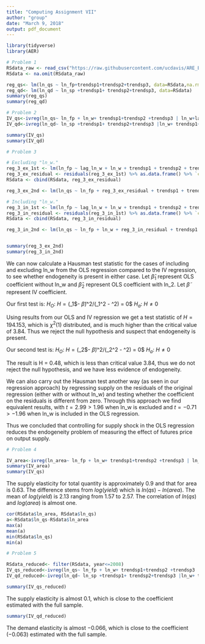 ```yaml
---
title: "Computing Assignment VII"
author: "group"
date: "March 9, 2018"
output: pdf_document
---
```


```r
library(tidyverse)
library(AER)

# Problem 1
RSdata_raw <- read_csv("https://raw.githubusercontent.com/ucdavis/ARE_ECON_240A_2018/master/Computing_Assignment_VII/data/RSdata.csv")%>% mutate(.,ln_area=log(area))
RSdata <- na.omit(RSdata_raw)

reg_qs<- lm(ln_qs ~ ln_fp+trendsp1+trendsp2+trendsp3, data=RSdata,na.rm=TRUE)
reg_qd<- lm(ln_qd ~ ln_sp +trendsp1+ trendsp2+trendsp3, data=RSdata)
summary(reg_qs)
summary(reg_qd)

# Problem 2
IV_qs<-ivreg(ln_qs~ ln_fp + ln_w+ trendsp1+trendsp2 +trendsp3 | ln_w+lag_ln_w+ trendsp1+trendsp2+trendsp3, data=RSdata)
IV_qd<-ivreg(ln_qd~ ln_sp +trendsp1+ trendsp2+trendsp3 |ln_w+ trendsp1+trendsp2+trendsp3, data=RSdata)

summary(IV_qs)
summary(IV_qd)

# Problem 3

# Excluding "ln_w."
reg_3_ex_1st <- lm(ln_fp ~ lag_ln_w + ln_w + trendsp1 + trendsp2 + trendsp3, data = RSdata)
reg_3_ex_residual <- residuals(reg_3_ex_1st) %>% as.data.frame() %>% `colnames<-`(c("reg_3_ex_residual"))
RSdata <- cbind(RSdata, reg_3_ex_residual)

reg_3_ex_2nd <- lm(ln_qs ~ ln_fp + reg_3_ex_residual + trendsp1 + trendsp2 + trendsp3, data = RSdata)

# Including "ln_w."
reg_3_in_1st <- lm(ln_fp ~ lag_ln_w + ln_w + trendsp1 + trendsp2 + trendsp3, data = RSdata)
reg_3_in_residual <- residuals(reg_3_in_1st) %>% as.data.frame() %>% `colnames<-`(c("reg_3_in_residual"))
RSdata <- cbind(RSdata, reg_3_in_residual)

reg_3_in_2nd <- lm(ln_qs ~ ln_fp + ln_w + reg_3_in_residual + trendsp1 + trendsp2 + trendsp3, data = RSdata)


summary(reg_3_ex_2nd)
summary(reg_3_in_2nd)
```
We can now calculate a Hausman test statistic for the cases of including and excluding ln_w from the OLS regression compared to the IV regression, to see whether endogeneity is present in either case. Let $\hat{\beta}_1$ represent OLS coefficient without ln_w and $\hat{\beta}_2$ represent OLS coefficient with ln_2. Let $\tilde{\beta}$ represent IV coefficient. 

Our first test is:
$H_O$: $H = ($\hat{\beta}_1$- $\tilde{\beta}$)^2/(\hat{s}_1^2 - \tilde{s}^2) = 0$
$H_a$: $H \neq 0$

Using results from our OLS and IV regression we get a test statistic of $H = 194.153$, which is $\chi^2(1)$ distributed, and is much higher than the critical value of 3.84. Thus we reject the null hypothesis and suspect that endogeneity is present.

Our second test is:
$H_O$: $H = ($\hat{\beta}_2$- $\tilde{\beta}$)^2/(\hat{s}_2^2 - \tilde{s}^2) = 0$
$H_a$: $H \neq 0$

The result is H = 0.48, which is less than critical value 3.84, thus we do not reject the null hypothesis, and we have less evidence of endogeneity.

We can also carry out the Hausman test another way (as seen in our regression approach) by regressing supply on the residuals of the original regression (either with or without ln_w) and testing whether the coefficient on the residuals is different from zero. Through this approach we find equivalent results, with $t = 2.99 > 1.96$ when ln_w is excluded and $t = -0.71 > -1.96$ when ln_w is included in the OLS regression. 

Thus we concluded that controlling for supply shock in the OLS regression reduces the endogeneity problem of measuring the effect of futures price on output supply.

```r
# Problem 4

IV_area<-ivreg(ln_area~ ln_fp + ln_w+ trendsp1+trendsp2 +trendsp3 | ln_fp+ln_w+lag_ln_w+ trendsp1+trendsp2+trendsp3, data=RSdata)
summary(IV_area)
summary(IV_qs)

```

The supply elasticity for total quantity is approximately $0.9$ and that for area is $0.63$. The difference stems from $log(yield)$ which is $ln(qs) - ln(area)$. The mean of $log(yield)$ is $2.13$ ranging from $1.57$ to $2.57$. The correlation of $ln(qs)$ and $log(area)$ is almost one.

```r

cor(RSdata$ln_area, RSdata$ln_qs)
a<-RSdata$ln_qs-RSdata$ln_area
max(a)
mean(a)
min(RSdata$ln_qs)
min(a)

# Problem 5

RSdata_reduced<- filter(RSdata, year<=2008)
IV_qs_reduced<-ivreg(ln_qs~ ln_fp + ln_w+ trendsp1+trendsp2 +trendsp3 | ln_w+lag_ln_w+ trendsp1+trendsp2+trendsp3, data=RSdata_reduced)
IV_qd_reduced<-ivreg(ln_qd~ ln_sp +trendsp1+ trendsp2+trendsp3 |ln_w+ trendsp1+trendsp2+trendsp3, data=RSdata_reduced)

summary(IV_qs_reduced)  
```

The supply elasticity is almost $0.1$, which is close to the coefficient estimated with the full sample.

```r
summary(IV_qd_reduced)  

```

The demand elasticity is almost $-0.066$, which is close to the coefficient $(-0.063)$ estimated with the full sample.


